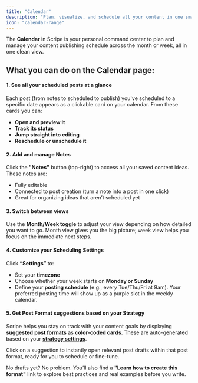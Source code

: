 ```yaml
---
title: "Calendar"
description: "Plan, visualize, and schedule all your content in one smart calendar, complete with format suggestions, notes, and custom posting times."
icon: "calendar-range"
---
```


The **Calendar** in Scripe is your personal command center to plan and manage your content publishing schedule across the month or week, all in one clean view.

## What you can do on the Calendar page:

#### 1. See all your scheduled posts at a glance

Each post (from notes to scheduled to publish) you've scheduled to a specific date appears as a clickable card on your calendar. From these cards you can:

- **Open and preview it**
- **Track its status**
- **Jump straight into editing**
- **Reschedule or unschedule it**

#### 2. Add and manage Notes

Click the **"Notes"** button (top-right) to access all your saved content ideas. These notes are:

- Fully editable
- Connected to post creation (turn a note into a post in one click)
- Great for organizing ideas that aren’t scheduled yet

#### 3. Switch between views

Use the **Month/Week toggle** to adjust your view depending on how detailed you want to go. Month view gives you the big picture; week view helps you focus on the immediate next steps.

#### 4. Customize your Scheduling Settings

Click **“Settings”** to:

- Set your **timezone**
- Choose whether your week starts on **Monday or Sunday**
- Define your **posting schedule** (e.g., every Tue/Thu/Fri at 9am). Your preferred posting time will show up as a purple slot in the weekly calendar.

#### 5. Get Post Format suggestions based on your Strategy

Scripe helps you stay on track with your content goals by displaying **suggested** [**post formats**](/content-strategy/content-formats) as **color-coded cards**. These are auto-generated based on your [**strategy settings**](/content-strategy/content-strategy).

Click on a suggestion to instantly open relevant post drafts within that post format, ready for you to schedule or fine-tune.

No drafts yet? No problem. You’ll also find a **"Learn how to create this format"** link to explore best practices and real examples before you write.